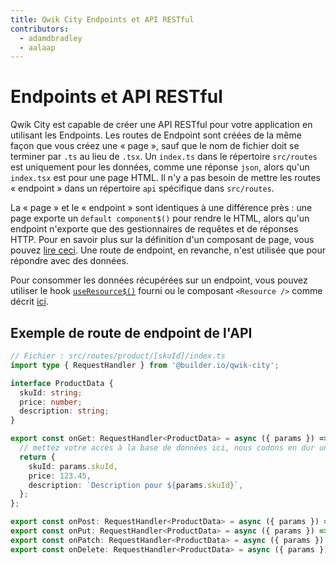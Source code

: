 ```yaml
---
title: Qwik City Endpoints et API RESTful
contributors:
  - adamdbradley
  - aalaap  
---
```


# Endpoints et API RESTful

Qwik City est capable de créer une API RESTful pour votre application en utilisant les Endpoints. Les routes de Endpoint sont créées de la même façon que vous créez une « page », sauf que le nom de fichier doit se terminer par `.ts` au lieu de `.tsx`. Un `index.ts` dans le répertoire `src/routes` est uniquement pour les données, comme une réponse `json`, alors qu'un `index.tsx` est pour une page HTML. Il n'y a pas besoin de mettre les routes « endpoint » dans un répertoire `api` spécifique dans `src/routes`.

La « page » et le « endpoint » sont identiques à une différence près : une page exporte un `default component$()` pour rendre le HTML, alors qu'un endpoint n'exporte que des gestionnaires de requêtes et de réponses HTTP. Pour en savoir plus sur la définition d'un composant de page, vous pouvez [lire ceci](../../content/component/index.mdx). Une route de endpoint, en revanche, n'est utilisée que pour répondre avec des données.

Pour consommer les données récupérées sur un endpoint, vous pouvez utiliser le hook [`useResource$()`](/docs/components/resource/index.mdx) fourni ou le composant `<Resource />` comme décrit [ici](../../../../routes/docs/components/resource/index.mdx).

## Exemple de route de endpoint de l'API

```ts
// Fichier : src/routes/product/[skuId]/index.ts
import type { RequestHandler } from '@builder.io/qwik-city';

interface ProductData {
  skuId: string;
  price: number;
  description: string;
}

export const onGet: RequestHandler<ProductData> = async ({ params }) => {
  // mettez votre accès à la base de données ici, nous codons en dur une réponse pour la simplicité.
  return {
    skuId: params.skuId,
    price: 123.45,
    description: `Description pour ${params.skuId}`,
  };
};

export const onPost: RequestHandler<ProductData> = async ({ params }) => { ... }
export const onPut: RequestHandler<ProductData> = async ({ params }) => { ... }
export const onPatch: RequestHandler<ProductData> = async ({ params }) => { ... }
export const onDelete: RequestHandler<ProductData> = async ({ params }) => { ... }
```
